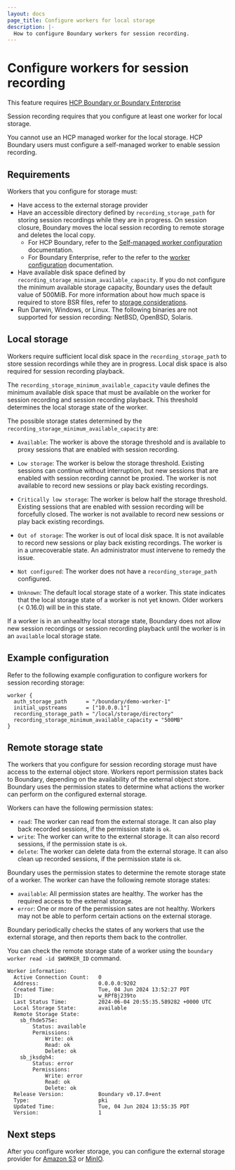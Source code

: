 ```yaml
---
layout: docs
page_title: Configure workers for local storage
description: |-
  How to configure Boundary workers for session recording.
---
```


# Configure workers for session recording

<EnterpriseAlert product="boundary">This feature requires <a href="https://www.hashicorp.com/products/boundary">HCP Boundary or Boundary Enterprise</a></EnterpriseAlert>

Session recording requires that you configure at least one worker for local storage.

<Note>

  You cannot use an HCP managed worker for the local storage. HCP Boundary users must configure a self-managed worker to enable session recording.

</Note>

## Requirements

Workers that you configure for storage must:

- Have access to the external storage provider
- Have an accessible directory defined by `recording_storage_path` for storing session recordings while they are in progress. On session closure, Boundary moves the local session recording to remote storage and deletes the local copy.
   - For HCP Boundary, refer to the [Self-managed worker configuration](/hcp/docs/boundary/self-managed-workers/session-recording) documentation.
   - For Boundary Enterprise, refer to the refer to the [worker configuration](/boundary/docs/configuration/worker/worker-configuration#session-recording) documentation.
- Have available disk space defined by `recording_storage_minimum_available_capacity`. If you do not configure the minimum available storage capacity, Boundary uses the default value of 500MiB.
For more information about how much space is required to store BSR files, refer to [storage considerations](/boundary/docs/configuration/session-recording#storage-considerations).
- Run Darwin, Windows, or Linux. The following binaries are not supported for session recording: NetBSD, OpenBSD, Solaris.

## Local storage

Workers require sufficient local disk space in the `recording_storage_path` to store session recordings while they are in progress. Local disk space is also required for session recording playback.

The `recording_storage_minimum_available_capacity` vaule defines the minimum available disk space that must be available on the worker for session recording and session recording playback. This threshold determines the local storage state of the worker.

The possible storage states determined by the `recording_storage_minimum_available_capacity` are:

- `Available`: The worker is above the storage threshold and is available to proxy sessions that are enabled with session recording.

- `Low storage`: The worker is below the storage threshold. Existing sessions can continue without interruption, but new sessions that are enabled with session recording cannot be proxied. The worker is not available to record new sessions or play back existing recordings.

- `Critically low storage`: The worker is below half the storage threshold. Existing sessions that are enabled with session recording will be forcefully closed. The worker is not available to record new sessions or play back existing recordings.

- `Out of storage`: The worker is out of local disk space. It is not available to record new sessions or play back existing recordings. The worker is in a unrecoverable state. An administrator must intervene to remedy the issue.

- `Not configured`: The worker does not have a `recording_storage_path` configured.

- `Unknown`: The default local storage state of a worker. This state indicates that the local storage state of a worker is not yet known. Older workers (< 0.16.0) will be in this state.

If a worker is in an unhealthy local storage state, Boundary does not allow new session recordings or session recording playback until the worker is in an `available` local storage state.

## Example configuration

Refer to the following example configuration to configure workers for session recording storage:

```hcl
worker {
  auth_storage_path      = "/boundary/demo-worker-1"
  initial_upstreams      = ["10.0.0.1"]
  recording_storage_path = "/local/storage/directory"
  recording_storage_minimum_available_capacity = "500MB"
}
```

## Remote storage state

The workers that you configure for session recording storage must have access to the external object store. Workers report permission states back to Boundary, depending on the availability of the external object store. 
Boundary uses the permission states to determine what actions the worker can perform on the configured external storage.

Workers can have the following permission states:

- `read`: The worker can read from the external storage. It can also play back recorded sessions, if the permission state is `ok`.
- `write`: The worker can write to the external storage. It can also record sessions, if the permission state is `ok`.
- `delete`: The worker can delete data from the external storage. It can also clean up recorded sessions, if the permission state is `ok`.

Boundary uses the permission states to determine the remote storage state of a worker. The worker can have the following remote storage states:
- `available`: All permission states are healthy. The worker has the required access to the external storage.
- `error`: One or more of the permission sates are not healthy. Workers may not be able to perform certain actions on the external storage.

Boundary periodically checks the states of any workers that use the external storage, and then reports them back to the controller.

You can check the remote storage state of a worker using the `boundary worker read -id $WORKER_ID` command.

```
Worker information:
  Active Connection Count:   0
  Address:                   0.0.0.0:9202
  Created Time:              Tue, 04 Jun 2024 13:52:27 PDT
  ID:                        w_RPfBj239to
  Last Status Time:          2024-06-04 20:55:35.589282 +0000 UTC
  Local Storage State:       available
  Remote Storage State: 
	sb_fhde575e:
		Status: available
		Permissions: 
			Write: ok 
			Read: ok 
			Delete: ok 
	sb_jksdgh4:
		Status: error
		Permissions: 
			Write: error 
			Read: ok 
			Delete: ok 
  Release Version:           Boundary v0.17.0+ent
  Type:                      pki
  Updated Time:              Tue, 04 Jun 2024 13:55:35 PDT
  Version:                   1
```

## Next steps

After you configure worker storage, you can configure the external storage provider for [Amazon S3](/boundary/docs/configuration/session-recording/storage-providers/configure-s3) or [MinIO](/boundary/docs/configuration/session-recording/storage-providers/configure-minio).